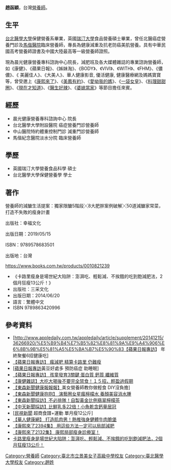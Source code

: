{{lead section|time=2014-12-23T02:10:41+00:00}}
'''趙函穎'''，台灣[[營養師|營養師]]。

==生平==
[[台北醫學大學|台北醫學大學]]保健營養系畢業，英國[[瑞汀大學|瑞汀大學]]食品營養碩士畢業，曾任北醫癌症營養門診及[[馬偕醫院|馬偕醫院]]臨床營養師，專長為健康減重及抗老防癌美肌營養。具有中華民國高考營養師證書及中國大陸最高等一級營養師證照。 

現為晨光健康營養專科諮詢中心院長，減肥班及各大媒體雜誌的專業諮詢營養師，如《康健》、《蘋果日報》、《姊妹淘》、《BODY》、《VIVI》、《WITH》、《FHM》、《儂儂》、《 美麗佳人》、《大美人》、華人健康影音, 優活健康, 健康醫療網及媽媽寶寶等，曾受邀上《[[康熙來了|康熙來了]]》、《[[美鳳有約|美鳳有約]]》、《[[愛呦我的媽|愛呦我的媽]]》、《[[一袋女皇|一袋女皇]]》、《[[料理甜甜圈|料理甜甜圈]]》、《[[現在才知道|現在才知道]]》、《[[醫生好辣|醫生好辣]]》、《[[婆媳當家|婆媳當家]]》等節目擔任來賓。

== 經歷 ==
* 晨光健康營養專科諮詢中心 院長
* 台北醫學大學附設醫院 癌症營養門診營養師
* 中山醫院特約體重控制門診 減重門診營養師
* 馬偕紀念醫院淡水分院 臨床營養師

== 學歷 ==
* 英國瑞汀大學營養食品科學 碩士
* 台北醫學大學保健營養學 學士

== 著作 ==

營養師的減醣生活提案：獨家限醣5階段╳8大肥胖案例破解╳50道減醣家常菜，打造不失敗的瘦身計畫

出版社：幸福文化

出版日期：2019/05/15

ISBN：9789578683501

出版地：台灣


https://www.books.com.tw/products/0010821239 {{Wayback|url=https://www.books.com.tw/products/0010821239 |date=20190517155120 }}

* 《卡路里瘦身是場世紀大陷阱：澎湃吃、輕鬆減、不挨餓的吃到飽減肥法，2個月狂瘦13公斤！》
* 出版社：三采文化
* 出版日期：2014/06/20
* 語言：繁體中文
* ISBN 9789863420996

== 參考資料 ==
*[http://www.appledaily.com.tw/appledaily/article/supplement/20141215/36266920/%E5%B9%B4%E7%B5%82%E8%81%9A%E9%A4%906%E6%8B%9B%E5%81%A5%E5%BA%B7%E5%90%83【蘋果日報專訪】 年終聚餐6招健康吃] {{Wayback|url=http://www.appledaily.com.tw/appledaily/article/supplement/20141215/36266920/%E5%B9%B4%E7%B5%82%E8%81%9A%E9%A4%906%E6%8B%9B%E5%81%A5%E5%BA%B7%E5%90%83 |date=20141223014213 }}
* [http://www.appledaily.com.tw/appledaily/article/supplement/20140716/35960460 【蘋果日報專訪】 瘋減肥 精算卡路里 仍難瘦] {{Wayback|url=http://www.appledaily.com.tw/appledaily/article/supplement/20140716/35960460 |date=20141223014447 }}
*[http://www.appledaily.com.tw/appledaily/article/supplement/20130726/35176504/%E9%BB%83%E8%B1%86%E5%A5%BD%E8%99%95%E5%A4%9A%E9%A0%90%E9%98%B2%E7%99%8C%E7%97%87%E5%8A%A9%E7%9D%A1%E7%9C%A0 [蘋果日報專訪]黃豆好處多 預防癌症 助睡眠] {{Wayback|url=http://www.appledaily.com.tw/appledaily/article/supplement/20130726/35176504/%E9%BB%83%E8%B1%86%E5%A5%BD%E8%99%95%E5%A4%9A%E9%A0%90%E9%98%B2%E7%99%8C%E7%97%87%E5%8A%A9%E7%9D%A1%E7%9C%A0 |date=20141223014450 }}
* [http://www.appledaily.com.tw/appledaily/article/supplement/20130804/35197194 【蘋果日報專訪】 孩童發育3關鍵 蛋白質 鈣質 纖維質] {{Wayback|url=http://www.appledaily.com.tw/appledaily/article/supplement/20130804/35197194 |date=20141223022404 }}
* [http://www.commonhealth.com.tw/article/article.action?nid=68089&page=2 【康健雜誌】大吃大喝後不要完全禁食！１５招，輕盈過假期] {{Wayback|url=http://www.commonhealth.com.tw/article/article.action?nid=68089&page=2 |date=20141223013644 }}
* [https://web.archive.org/web/20141223015358/http://news.ebc.net.tw/apps/newsList.aspx?id=1404452023&cat  【東森新聞健康報報報】]美女營養師教你做輕食 DIY沒負擔]
* [https://web.archive.org/web/20141223022153/http://news.ebc.net.tw/apps/newsList.aspx?id=1408512437&cat=Lifestyle 【東森新聞健康抱抱】 演藝圈女星瘋檸檬水 養顏美容消水腫]
* [https://www.youtube.com/watch?v=VWZSe8ffo84 【東森新聞採訪】不必排隊！自製黃金比例翡翠檸檬茶]
* [https://web.archive.org/web/20141223015444/http://www.ctitv.com.tw/news_video_c148v149699.html 【中天新聞採訪】比鮮乳多22倍！小魚乾含鈣量居冠]
* [https://www.youtube.com/watch?v=yEz5Q5m5e8k&feature=youtu.be [民視新聞] 超商食譜+運動 單月瘦12公斤] {{Wayback|url=https://www.youtube.com/watch?v=yEz5Q5m5e8k&feature=youtu.be |date=20160316204135 }}
* [https://www.top1health.com/Article/80/16257 【華人健康網】 打造肌肉男！熱推強身健體牛肉脆堡] {{Wayback|url=https://www.top1health.com/Article/80/16257 |date=20141223015225 }}
* [https://web.archive.org/web/20141223023556/http://big.sunyet.com/fitness/a/n788784.html 【康熙來了2394集】 用這些方法一定可以局部減肥]
* [http://www.tudou.com/programs/view/ql8K-a0Mw_k 【康熙來了2132集】 康熙局部瘦身診療室！] {{Wayback|url=http://www.tudou.com/programs/view/ql8K-a0Mw_k |date=20141223013246 }}
* [http://www.suncolor.com.tw/index_book_c1_01_data.aspx?bokno=014001075 卡路里瘦身是場世紀大陷阱：澎湃吃、輕鬆減、不挨餓的吃到飽減肥法，2個月狂瘦13公斤！] {{Wayback|url=http://www.suncolor.com.tw/index_book_c1_01_data.aspx?bokno=014001075 |date=20141223012919 }}

[[Category:營養師|Category:營養師]]
[[Category:臺北市立景美女子高級中學校友|Category:臺北市立景美女子高級中學校友]]
[[Category:臺北醫學大學校友|Category:臺北醫學大學校友]]
[[Category:趙姓|Category:趙姓]]